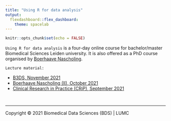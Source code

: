 ```yaml
---
title: "Using R for data analysis"
output: 
  flexdashboard::flex_dashboard:
    theme: spacelab
---
```


```r
knitr::opts_chunk$set(echo = FALSE)
```


`Using R for data analysis` is a four-day online course for bachelor/master Biomedical Sciences Leiden university. It is also offered as a PhD course organised by [Boerhaave Nascholing](https://www.boerhaavenascholing.nl/).  

`Lecture material:`

 - [B3DS,  November 2021](B3DS_202111)
 - [Boerhaave Nascholing (II),  October 2021](Boerhaave_202110)
 - [Clinical Research in Practice (CRiP),  September 2021](CRIP_202109)


<br/>
<hr>
<p style="blockquote">Copyright &copy; 2021 Biomedical Data Sciences (BDS) | LUMC</p>
